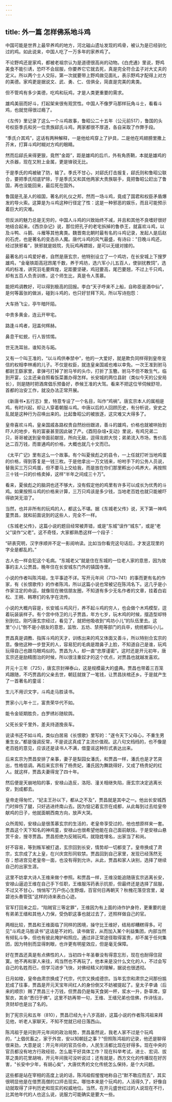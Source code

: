 ```yaml
---
---
---
```

title: 外一篇 怎样佛系地斗鸡
---




中国可能是世界上最早养鸡的地方，河北磁山遗址发现的鸡骨，被认为是已经驯化过的鸡。如此说来，中国人吃了一万多年的家养鸡了。

不论野鸡还是家鸡，都被老祖宗认为是道德很高尚的动物。《白虎通》里说，野鸡美食不能引诱，恐吓不会屈服，你要养它它就去死，真是完全符合孟子对大丈夫的定义。所以两个士人交际，第一次就要带上野鸡做见面礼，表示野鸡才配得上对方的美德。家鸡更是据说文、武、勇、仁、信俱全，简直是完美的禽类。

但不管鸡有多少美德，吃鸡和玩鸡，才是人类更重要的需求。

雄鸡美丽而好斗，打起架来很有观赏性。中国人不像罗马那样玩角斗士，看看斗鸡，也就觉得很过瘾了。

《左传》里记录了这么一个斗鸡故事，鲁昭公二十五年（公元前517），鲁国的头号权臣季氏和另一位贵族郈氏斗鸡，两家都很不厚道，各自采取了作弊手段。

“季氏介其鸡”，这话有两种解释，一是他给鸡穿上了护具，二是他在鸡翅膀里撒上芥末，打算斗鸡时糊对方鸡的眼睛。

然而后郈氏来得更狠，竟然"金距”，距是雄鸡的后爪，外有角质鞘，本就是雄鸡的大杀器，现在又附上金属，更是锋锐无比。

于是季氏的鸡被破了防，输了。季氏不甘心，对郈氏打击报复，郈氏则和鲁昭公联合，要把季氏彻底铲除，于是季氏又和其他两家大贵族联手，竟把鲁昭公赶出了鲁国，再也没能回来，最后死在国外。

鲁国是孔圣人的祖国，著名的礼仪之邦，然而一场斗鸡，竟成了国君和权臣矛盾爆发的导火索。这算是为斗鸡这种行径定了性：这是一种邪恶的娱乐，而且可能预示着巨大的灾难。

但反派的魅力总是无穷的，中国人斗鸡的兴致始终不减，并且和其他不良嗜好很好地结合起来。《西京杂记》说，那位把孔子的老宅拆掉的鲁恭王，就喜欢斗鸡，以及斗鸭、斗鹅、斗雁等其他禽类。魏晋南北朝时最有名的斗鸡记录，发起人是后赵的石虎，也是著名的变态杀人魔。唐代斗鸡的风气最盛，有诗曰："日晚斗鸡还，经过狭邪看”，狭邪就是妓院，先玩鸡再嫖妓，是可以无缝对接的。

最著名的斗鸡爱好者，自然是唐玄宗，他特别设立了一个鸡坊，在长安城上下搜罗雄鸡，“金毫铁距高冠昂尾千数，养于鸡坊，选六军小儿五百人，使驯扰教饲”，选鸡的标准，讲究羽毛要辉煌，足距要坚硬，鸡冠要高，尾巴要翘，不过上千只鸡，却有五百人负责训练，这个师生比，真是令人羡慕。

能把鸡调教好，可以得到极高的回报。李白“天子呼来不上船，自称臣是酒中仙”，是何等嚣张的做派，碰到斗鸡的，也只好甘拜下风，所以写诗抱怨：

大车扬飞尘，亭午暗阡陌。

中贵多黄金，连云开甲宅。

路逢斗鸡者，冠盖何辉赫。

鼻息干虹蜕，行人皆怵惕。

世无洗耳翁，谁知尧与跖。

又有一个叫王准的，“以斗鸡供奉禁中”，他的一大爱好，就是欺负同样得到皇帝宠信的权相李林甫的儿子。不仅是权臣，就连皇亲国戚也难以幸免。一次王准到驸马都尉王繇家里，拿弹弓打掉了驸马爷的头巾，打折了玉簪。驸马不但不敢生气，临到开宴，公主还亲自照看饭菜置办得怎样。长安城的两位县尉（类似今天的公安局长），则是随时把酒席倡乐预备好，恭候王准的大驾。看来不把这位爷伺候舒坦，首都的治安工作，就没办法正常开展。

《新唐书•五行志》里，特意专设了一个名目，叫作“鸡祸”。唐玄宗本人的属相是鸡，有时兴起，却让人穿着朝服斗鸡。中唐以后的人回顾历史，有分析说，安史之乱就是这种行为召唤出来的。比起鲁昭公的被放逐，这灾难又大得多了。

皇帝喜欢斗鸡，皇亲国戚各路权贵自然纷纷跟进，善斗的雄鸡，价格也就被哄抬到吓人的地步，有的富豪甚至因此破了产。《酉阳杂俎•支动》里说，有鸡兄弟二只，哥哥被送到皇帝面前献技，所向无敌，逗得龙颜大悦；弟弟流入市场，售价高达二百万钱，而普通鸡的价格，大概也就几十文而已。

《太平广记》里有这么一个故事。有个叫夏侯彪之的县令，一上任就打听当地鸡蛋的价格，得到答复是一钱三枚。于是他拿出一万文钱来，吩咐手下的公务人员说，替我买三万只鸡蛋，但不要马上交给我，而是放在你们那里孵出小鸡养大，再按照三十钱一只的价格卖掉，这样“半年之间成三十万”。

看来，夏侯彪之的脑洞也还不够大，没有假定他的鸡里有许多可以成长为优秀的斗鸡。如果按照斗鸡的价格来计算，三万只鸡该是多少钱，当地老百姓也就只能被吓得欲哭无泪了。

当然，也并非所有的玩鸡的人，都这么不堪。据《东城老父传》说，天下第一神鸡童贾昌，就和前面说到的这些人，完全不一样。



《东城老父传》，这篇小说的题目经常被弄错，或是“东城”误作“城东”，或是“老父”误作“父老”。这不奇怪，大家都熟悉这样一个段子：

“研表究明，汉字序顺并不定一影阅响读。比如当你看完这句话后，才发这现里的字全是都乱的。”

古人也一样会犯这个毛病。“东城老父”就是住在东城的一位老人家的意思，因为故事的主人公贾昌，晚年住在长安城东门外的镇国寺里。

小说的作者叫陈鸿祖，生平事迹不详。写开元年间（713~741）的事而更有名的作家，有《长恨歌传》的作者陈鸿，所以这篇小说也常被记在陈鸿名下。这几乎是小作家注定的命运，就像现在微信朋友圈，不知道有多少无名作者的文章，挂着白岩松、王朔、韩寒们的名字在流传。

小说的大概内容是，长安城斗鸡风行，养不起斗鸡的穷人，也会做个木鸡模型，逗着玩装装样子。有个宫中侍卫的儿子贾昌，年方七岁，玩木鸡的时候，摆造型却特别到位。刚巧唐玄宗经过，看见了，就把他吸收到“鸡坊小儿”的队伍里去。这里“小儿”倒不是小朋友的意思，监牧、五坊、禁苑等部门的兵卒，统统都叫小儿。

贾昌真是调教、指挥斗鸡的天才，训练出来的鸡又体面又善斗，所以特别合玄宗的意。像他这种一步登天的人，容易犯的毛病是蹬鼻子上脸，不知道自己是谁，玩鸡玩得自己也跟乌眼鸡似的。贾昌为人，却一直“忠厚谨密”。这时还是开元初年，唐玄宗还是励精图治的时候，所以很注重奴才的这个优点，对贾昌也就越发喜欢。

开元十三年（725），唐玄宗封禅泰山，这是规模最大的盛典。贾昌也带着三百笼鸡跟随，不巧贾昌的父亲去世，朝廷就拨了一笔钱，让贾昌扶棺还乡。于是就产生了一首著名的童谣：

生儿不用识文字，斗鸡走马胜读书。

贾家小儿年十三，富贵荣华代不如。

能令金钜期胜负，白罗绣衫随软舆。

父死长安千里外，差夫持道挽丧车。

说读书还不如斗鸡，类似白居易《长恨歌》里写的："遂令天下父母心，不重生男重生女。”都是强调反常，不是说这真成了主流价值观。这八句文绉绉的，也不像是老百姓的意见，应该还是读书人不满，借童谣这种形式表达出来。

后来玄宗为贾昌安排了亲事，妻子是梨园女潘氏，和贾昌一样，潘氏也是才艺突出，性格低调。再后来玄宗有了杨贵妃，潘氏因为舞跳得好，又成了杨贵妃的红人。就这样，贾昌夫妻得宠了四十年。

然后便是天崩地陷的事，安禄山造反，洛阳、潼关相继失陷，唐玄宗决定逃离长安，到成都去。

皇帝走得匆忙，“妃主王孙以下，都从之不及”，贾昌就是其中之一。他出长安城西门时摔伤了腿，只好逃进终南山去。因为惦记着玄宗在成都，从此每到过去给皇帝献鸡的日子，他就面朝西南方向，放声大哭。

众所周知，安禄山是很羡慕玄宗的生活的，老皇帝享受过的，他也想原样来一套。贾昌这个天下知名的神鸡童，安禄山也很希望他能在自己面前献技。于是安禄山悬赏千金，搜寻贾昌。贾昌拒绝为反贼玩鸡，就隐姓埋名，出家当了和尚。

好不容易，等到叛军被打退，玄宗回到长安，情势却一切都变了。皇帝换成了肃宗，玄宗成了太上皇，在兴庆宫形同软禁。贾昌回到自己家里，发现已经荡然无存；想进宫见老皇帝一面，也没有得到允许。从此，贾昌和家人诀别，选择了继续自己的出家生涯。

这里不妨拿大诗人王维来做个参照。和贾昌一样，王维没能追随唐玄宗逃离长安，安禄山逼迫王维在自己手下任职，王维服泻药表示抗拒，但最终还是选择了屈服，不过又不甘心，悄悄写“万户伤心生野烟，百官何日再朝天？秋槐花落空宫里，凝碧池头奏管弦”这样的诗来表白心迹。

官军打回来之后，“陷贼官三等定罪”，王维因为有上面的诗作护身符，更重要的是有弟弟王缙和其他人力保，受伪职这事也就过去了，还照样做自己的官。

两相比较，贾昌和王维面临了同样的困境，操守比王维好，结局却糟糕得多。可见"斗鸡走马胜读书”这话是不对的。读书做官，从而加入某个利益集团，内部当然有倾轧斗争，但也有彼此掩护和照应。通过非正常途径取得富贵，却不属于任何集团，因为特别而显得刺眼，也许更有明星效应，但是毫无保障。

好在贾昌还真是有点佛性的人，当初四十年圣眷没有得意忘形，现在也耐得住寂寞。他不再和家人来往，鸡当然也不再玩了。他本来是没什么文化的人，不过会写自己的名姓而已，但学习进步飞快，对佛经精义的理解，据说也很透彻。

日月如梭，皇帝由肃宗换成了代宗，代宗又换成德宗。当年玄宗和肃宗之间那份尴尬成了往事，贾昌是开元天宝年间红人的身份倒又不妨被提起了。皇太子李诵（后来的顺宗）赐了贾昌三十万钱，但贾昌仍是每天食粥一杯，浆水一升，卧草席，穿絮衣，其余“悉归于佛”。这里不妨再带一句，王维、王缙兄弟也信佛，作诗恬淡，贪财却也是出了名的。

到了宪宗元和五年（810），贾昌已经九十八岁高龄，这篇小说的作者陈鸿祖来拜见他，听老人家聊天，不知不觉就已经日落西山。

陈鸿祖于是问到开元年间的政治局势，贾昌虽然说，我老人家不过是个玩鸡的，“上倡优畜之，家于外宫，安以知朝廷之事？”但照陈鸿祖的记录，他还是聊得很来劲，大意是说：开元年间的官员任命，人民生活都比现在好得多。现在中央的官员都没有地方行政经验，怎么能干好具体工作？现在科举考试，进士、宏词、拔萃之类的花里胡哨，开元年间我可没听说过；还有就是，西方文化的传播现在好厉害，"长安中少年，有胡心矣”，大唐优秀的文化传统怎么保持，是个大问题。

这些都是站在宰相的高度上说的话，陈鸿祖假惺惺地称自己“默不敢应而去”，其实很明显他是在借贾高僧的口抨击现实。哪怕本来是个玩鸡的，人活得久了，好像自动就取得了评判历史和现实的权威地位。当然，在开元盛世红过的人说现在不行，比其他年代的人也这么说，说服力可能确实是要大一些。